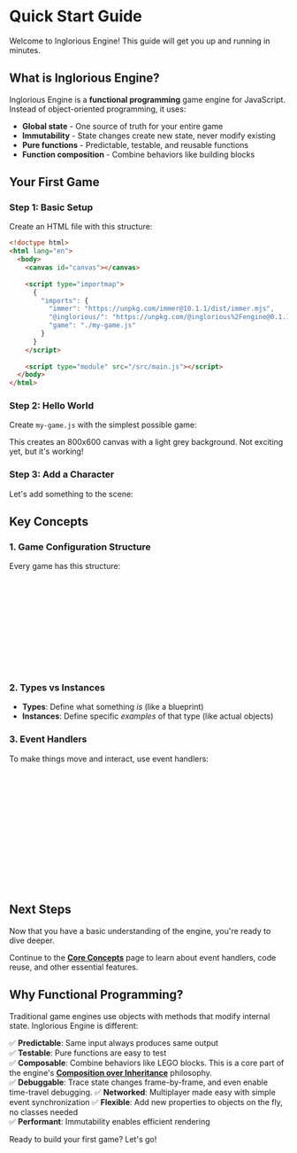

<Meta of={QuickStart} />

# Quick Start Guide

Welcome to Inglorious Engine! This guide will get you up and running in minutes.

## What is Inglorious Engine?

Inglorious Engine is a **functional programming** game engine for JavaScript. Instead of object-oriented programming, it uses:
- **Global state** - One source of truth for your entire game
- **Immutability** - State changes create new state, never modify existing
- **Pure functions** - Predictable, testable, and reusable functions
- **Function composition** - Combine behaviors like building blocks

## Your First Game

### Step 1: Basic Setup

Create an HTML file with this structure:

```html
<!doctype html>
<html lang="en">
  <body>
    <canvas id="canvas"></canvas>
    
    <script type="importmap">
      {
        "imports": {
          "immer": "https://unpkg.com/immer@10.1.1/dist/immer.mjs",
          "@inglorious/": "https://unpkg.com/@inglorious%2Fengine@0.1.1/src/",
          "game": "./my-game.js"
        }
      }
    </script>
    
    <script type="module" src="/src/main.js"></script>
  </body>
</html>
```

### Step 2: Hello World

Create `my-game.js` with the simplest possible game:

<Source dark code={helloWorld} />

<Canvas of={QuickStart.HelloWorld} />

This creates an 800x600 canvas with a light grey background. Not exciting yet, but it's working!

### Step 3: Add a Character

Let's add something to the scene:

<Source dark code={firstGame} />

<Canvas of={QuickStart.FirstGame} />

## Key Concepts

### 1. Game Configuration Structure

Every game has this structure:
```javascript
export default {
  // Static definitions - never change
  types: {
    // Define what kinds of objects exist
  },
  
  // Dynamic state - changes during gameplay
  instances: {
    // Actual objects in the scene
  }
}
```

### 2. Types vs Instances

- **Types**: Define what something *is* (like a blueprint)
- **Instances**: Define specific *examples* of that type (like actual objects)

### 3. Event Handlers

To make things move and interact, use event handlers:

```javascript
types: {
  character: {
    // Drawing logic here
    draw(ctx, instance) { /* ... */ },
    
    // Event handlers here
    events: {
      'game:update': (instance, event, { dt, config, instances }) => {
        // This runs every frame
        // Update position, velocity, etc.
      }
    }
  }
}
```

## Next Steps

Now that you have a basic understanding of the engine, you're ready to dive deeper.

Continue to the **[Core Concepts](/docs/engine--docs)** page to learn about event handlers, code reuse, and other essential features.

## Why Functional Programming?

Traditional game engines use objects with methods that modify internal state. Inglorious Engine is different:

✅ **Predictable**: Same input always produces same output  
✅ **Testable**: Pure functions are easy to test  
✅ **Composable**: Combine behaviors like LEGO blocks. This is a core part of the engine's **[Composition over Inheritance](/docs/engine-core-concepts-composition--docs)** philosophy.  
✅ **Debuggable**: Trace state changes frame-by-frame, and even enable time-travel debugging.
✅ **Networked**: Multiplayer made easy with simple event synchronization
✅ **Flexible**: Add new properties to objects on the fly, no classes needed  
✅ **Performant**: Immutability enables efficient rendering  

Ready to build your first game? Let's go!

